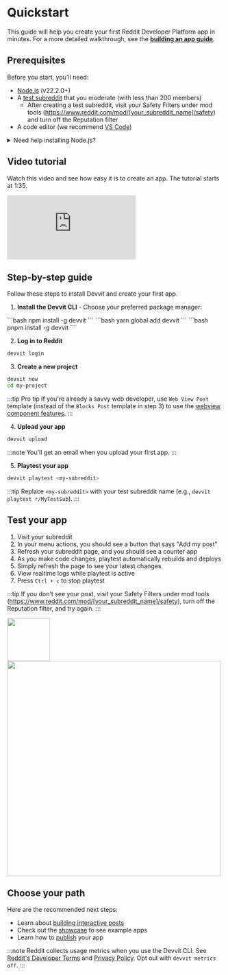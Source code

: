 
# Quickstart

This guide will help you create your first Reddit Developer Platform app in minutes. For a more detailed walkthrough, see the [**building an app guide**](dev_guide).

## Prerequisites

Before you start, you'll need:

- [Node.js](https://nodejs.org/) (v22.2.0+)
- A [test subreddit](https://mods.reddithelp.com/hc/en-us/articles/360001766991-How-to-create-a-subreddit) that you moderate (with less than 200 members)
  - After creating a test subreddit, visit your Safety Filters under mod tools (https://www.reddit.com/mod/[your_subreddit_name]/safety) and turn off the Reputation filter
- A code editor (we recommend [VS Code](https://code.visualstudio.com/))

<details>
  <summary>Need help installing Node.js?</summary>
  <div>
    <div>
    You'll need Node.js to work with TypeScript and Devvit. Here are two ways to install it:

**Option 1: Using nvm (Recommended)**

[nvm](https://github.com/nvm-sh/nvm#installing-and-updating) lets you easily manage multiple Node.js versions.

For macOS/Linux:

```bash
# 1. Install nvm
curl -o- https://raw.githubusercontent.com/nvm-sh/nvm/v0.39.6/install.sh | bash

# 2. Close and reopen terminal

# 3. Install Node.js
nvm install node
```

For Windows:

1. Install [nvm-windows](https://github.com/coreybutler/nvm-windows)
2. Restart terminal
3. Run `nvm install node`

**Option 2: Direct Installation**

1. Download from [Node.js website](https://nodejs.org)
2. Run the installer

:::caution
Direct installation may cause permissions issues. We recommend using nvm instead.
:::

**Verify Installation**

```bash
node --version
npm --version
```

</div>
    <br/>
  </div>
</details>

## Video tutorial

Watch this video and see how easy it is to create an app. The tutorial starts at 1:35.

<iframe
  width="xxx"
  height="xxx"
  src="https://www.youtube.com/embed/BHtTIInycgg"
  title="Getting started with Reddit&#39;s Developer Platform"
  frameborder="0"
  allow="accelerometer; autoplay; clipboard-write; encrypted-media; gyroscope; picture-in-picture; web-share"
  referrerpolicy="strict-origin-when-cross-origin"
  allowfullscreen
></iframe>

## Step-by-step guide

Follow these steps to install Devvit and create your first app.

1. **Install the Devvit CLI** - Choose your preferred package manager:

<!-- prettier-ignore-start -->
<Tabs>
  <TabItem value="npm" label="npm" default>
    ```bash 
    npm install -g devvit
    ```
  </TabItem>
  <TabItem value="yarn" label="Yarn">
    ```bash 
    yarn global add devvit 
    ```
  </TabItem>
  <TabItem value="pnpm" label="pnpm" default>
    ```bash 
    pnpm install -g devvit 
    ```
  </TabItem>
</Tabs>
<!-- prettier-ignore-end -->

2. **Log in to Reddit**

```bash
devvit login
```

3. **Create a new project**

```bash
devvit new
cd my-project
```

:::tip Pro tip
If you're already a savvy web developer, use `Web View Post` template (instead of the `Blocks Post` template in step 3) to use the [webview component features](webviews.md).
:::

4. **Upload your app**

```bash
devvit upload
```

:::note
You'll get an email when you upload your first app.
:::

5. **Playtest your app**

```bash
devvit playtest <my-subreddit>
```

:::tip
Replace `<my-subreddit>` with your test subreddit name (e.g., `devvit playtest r/MyTestSub`).
:::

## Test your app

1. Visit your subreddit
2. In your menu actions, you should see a button that says "Add my post"
3. Refresh your subreddit page, and you should see a counter app
4. As you make code changes, playtest automatically rebuilds and deploys
5. Simply refresh the page to see your latest changes
6. View realtime logs while playtest is active
7. Press `Ctrl + c` to stop playtest

:::tip
If you don't see your post, visit your Safety Filters under mod tools (https://www.reddit.com/mod/[your_subreddit_name]/safety), turn off the Reputation filter, and try again.
:::

<img src={BlocksMenu} width="100" />
<img src={BlocksPost} width="500" />

## Choose your path

Here are the recommended next steps:

- Learn about [building interactive posts](./interactive_posts.md)
- Check out the [showcase](.//showcase/apps.mdx) to see example apps
- Learn how to [publish](./publishing.md) your app

:::note
Reddit collects usage metrics when you use the Devvit CLI. See
[Reddit's Developer Terms](https://www.redditinc.com/policies/developer-terms) and
[Privacy Policy](https://www.reddit.com/policies/privacy-policy). Opt out with `devvit metrics off`.
:::
